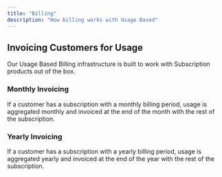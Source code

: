 ```yaml
---
title: "Billing"
description: "How billing works with Usage Based"
---
```


## Invoicing Customers for Usage

Our Usage Based Billing infrastructure is built to work with Subscription products out of the box.

### Monthly Invoicing

If a customer has a subscription with a monthly billing period, usage is aggregated monthly and invoiced at the end of the month with the rest of the subscription.

### Yearly Invoicing

If a customer has a subscription with a yearly billing period, usage is aggregated yearly and invoiced at the end of the year with the rest of the subscription.
